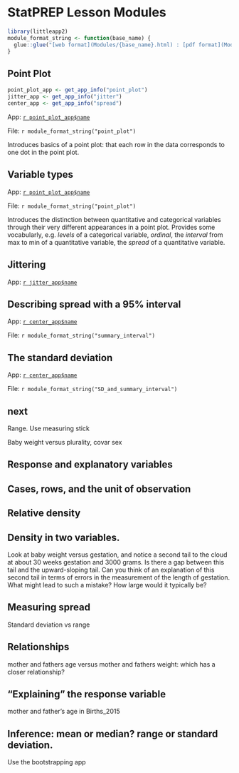 # StatPREP Lesson Modules

```r
library(littleapp2)
module_format_string <- function(base_name) {
  glue::glue("[web format](Modules/{base_name}.html) : [pdf format](Modules/{base_name}.pdf) : [word format](Modules/{base_name}.docx) : [Rmd format](Modules/{base_name}.Rmd)")
}
```

## Point Plot

```r
point_plot_app <- get_app_info("point_plot")
jitter_app <- get_app_info("jitter")
center_app <- get_app_info("spread")
```

App: [`r point_plot_app$name`](`r point_plot_app$url`)

File: `r module_format_string("point_plot")`

Introduces basics of a point plot: that each row in the data corresponds to one dot in the point plot.


## Variable types

App: [`r point_plot_app$name`](`r point_plot_app$url`)

File: `r module_format_string("point_plot")`

Introduces the distinction between quantitative and categorical variables through their very different appearances in a point plot. Provides some vocabularly, e.g. *levels* of a categorical variable, *ordinal*, the *interval*  from max to min of a quantitative variable, the *spread* of a quantitative variable.

## Jittering

App: [`r jitter_app$name`](`r jitter_app$url`)

## Describing spread with a 95% interval

App: [`r center_app$name`](`r center_app$url`)

File: `r module_format_string("summary_interval")`


## The standard deviation

App: [`r center_app$name`](`r center_app$url`)

File: `r module_format_string("SD_and_summary_interval")`


## next
Range. Use measuring stick

Baby weight versus plurality, covar sex

## Response and explanatory variables

## Cases, rows, and the unit of observation

## Relative density

## Density in two variables. 

Look at baby weight versus gestation, and notice a second tail to the cloud at about 30 weeks gestation and 3000 grams. Is there a gap between this tail and the upward-sloping tail. Can you think of an explanation of this second tail in terms of errors in the measurement of the length of gestation. What might lead to such a mistake? How large would it typically be?

## Measuring spread

Standard deviation vs range

## Relationships

mother and fathers age versus mother and fathers weight: which has a closer relationship?



## "Explaining" the response variable

mother and father's age in Births_2015

## Inference: mean or median? range or standard deviation.

Use the bootstrapping app